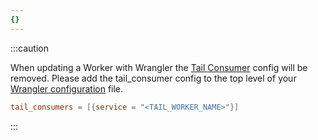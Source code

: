 ```yaml
---
{}
---
```


:::caution

When updating a Worker with Wrangler the [Tail Consumer](/workers/observability/logs/tail-workers) config will be removed. Please add the tail_consumer config to the top level of your [Wrangler configuration](/workers/wrangler/configuration) file.

```toml
tail_consumers = [{service = "<TAIL_WORKER_NAME>"}]
```

:::
